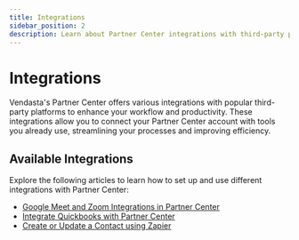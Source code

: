 ```yaml
---
title: Integrations
sidebar_position: 2
description: Learn about Partner Center integrations with third-party platforms
---
```


# Integrations

Vendasta's Partner Center offers various integrations with popular third-party platforms to enhance your workflow and productivity. These integrations allow you to connect your Partner Center account with tools you already use, streamlining your processes and improving efficiency.

## Available Integrations

Explore the following articles to learn how to set up and use different integrations with Partner Center:

- [Google Meet and Zoom Integrations in Partner Center](./google-meet-zoom-integrations.mdx)
- [Integrate Quickbooks with Partner Center](./integrate-quickbooks.mdx)
- [Create or Update a Contact using Zapier](./create-or-update-contact-using-zapier.mdx)